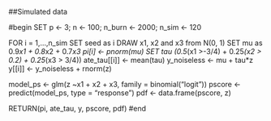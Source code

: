 ##Simulated data

#begin
SET p <- 3; n <- 100; n_burn <- 2000; n_sim <- 120

FOR i = 1,...,n_sim
  SET seed as i
  DRAW x1, x2 and x3 from N(0, 1)
  SET mu as 0.9*x1 + 0.8*x2 + 0.7*x3
  pi[i] <- pnorm(mu)
  SET tau (0.5*(x1 >-3/4) + 0.25*(x2 > 0.2) + 0.25*(x3 > 3/4))
  ate_tau[[i]] <- mean(tau)
  y_noiseless <- mu + tau*z
  y[[i]] <- y_noiseless + rnorm(z)
  
  model_ps <- glm(z ~x1 + x2 + x3, family = binomial("logit"))
  pscore <- predict(model_ps, type = "response")
  pdf <- data.frame(pscore, z)
  
RETURN(pi, ate_tau, y, pscore, pdf)
#end  



